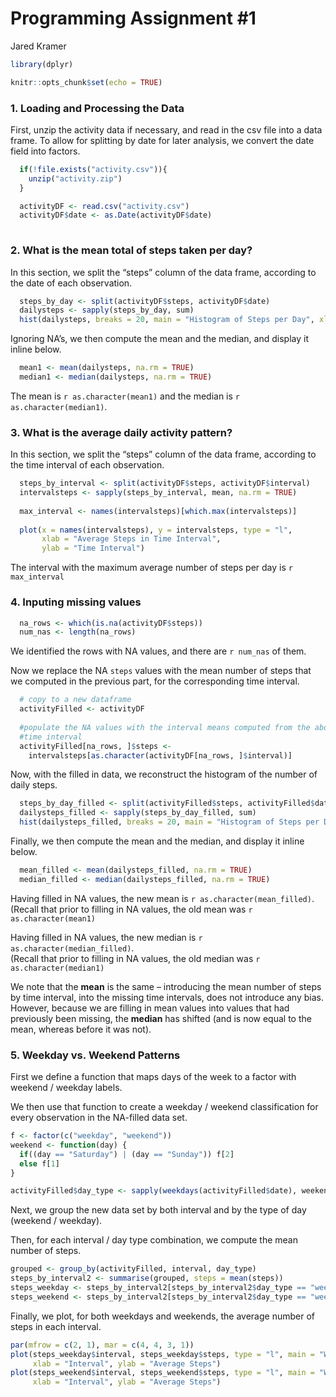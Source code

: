 
Programming Assignment #1
=========================
Jared Kramer


```r
library(dplyr)

knitr::opts_chunk$set(echo = TRUE)
```


### 1. Loading and Processing the Data

First, unzip the activity data if necessary, and read in the csv file into a data frame. 
To allow for splitting by date for later analysis, we convert the date field into factors. 

```r
  if(!file.exists("activity.csv")){
    unzip("activity.zip")
  }

  activityDF <- read.csv("activity.csv")
  activityDF$date <- as.Date(activityDF$date)
  
```


### 2. What is the mean total of steps taken per day?

In this section, we split the "steps" column of the data frame, according to the date of each observation.  

```r
  steps_by_day <- split(activityDF$steps, activityDF$date)
  dailysteps <- sapply(steps_by_day, sum)
  hist(dailysteps, breaks = 20, main = "Histogram of Steps per Day", xlab = "Daily number of Steps")
```

Ignoring NA's, we then compute the mean and the median, and display it inline below.

```r
  mean1 <- mean(dailysteps, na.rm = TRUE)
  median1 <- median(dailysteps, na.rm = TRUE)
```

The mean is `r as.character(mean1)` and the median is `r as.character(median1)`.

### 3. What is the average daily activity pattern? 

In this section, we split the "steps" column of the data frame, according to the time interval of each observation. 

```r
  steps_by_interval <- split(activityDF$steps, activityDF$interval)
  intervalsteps <- sapply(steps_by_interval, mean, na.rm = TRUE)
  
  max_interval <- names(intervalsteps)[which.max(intervalsteps)]
  
  plot(x = names(intervalsteps), y = intervalsteps, type = "l", 
       xlab = "Average Steps in Time Interval", 
       ylab = "Time Interval")
```

The interval with the maximum average number of steps per day is `r max_interval`

### 4. Inputing missing values

```r
  na_rows <- which(is.na(activityDF$steps))
  num_nas <- length(na_rows)

```

We identified the rows with NA values, and there are `r num_nas` of them.  

Now we replace the NA `steps` values with the mean number of steps that we computed in the previous part, for the corresponding time interval. 


```r
  # copy to a new dataframe
  activityFilled <- activityDF
  
  #populate the NA values with the interval means computed from the above, for the corresponding 
  #time interval
  activityFilled[na_rows, ]$steps <-
    intervalsteps[as.character(activityDF[na_rows, ]$interval)]

```

Now, with the filled in data, we reconstruct the histogram of the number of daily steps.


```r
  steps_by_day_filled <- split(activityFilled$steps, activityFilled$date)
  dailysteps_filled <- sapply(steps_by_day_filled, sum)
  hist(dailysteps_filled, breaks = 20, main = "Histogram of Steps per Day", xlab = "Daily number of Steps")
```


Finally, we then compute the mean and the median, and display it inline below.

```r
  mean_filled <- mean(dailysteps_filled, na.rm = TRUE)
  median_filled <- median(dailysteps_filled, na.rm = TRUE)
```

Having filled in NA values, the new mean is `r as.character(mean_filled)`.  
(Recall that prior to filling in NA values, the old mean was `r as.character(mean1)`

Having filled in NA values, the new median is `r as.character(median_filled)`.  
(Recall that prior to filling in NA values, the old median was `r as.character(median1)`

We note that the **mean** is the same -- introducing the mean number of steps by time interval, 
into the missing time intervals, does not introduce any bias.  
However, because we are filling in mean values into values that had previously been missing, 
the **median** has shifted (and is now equal to the mean, whereas before it was not). 

### 5.  Weekday vs. Weekend Patterns

First we define a function that maps days of the week to a factor with weekend / weekday labels. 

We then use that function to create a weekday / weekend classification for every observation in
the NA-filled data set. 


```r
f <- factor(c("weekday", "weekend"))
weekend <- function(day) {
  if((day == "Saturday") | (day == "Sunday")) f[2]
  else f[1]
}

activityFilled$day_type <- sapply(weekdays(activityFilled$date), weekend)
```


Next, we group the new data set by both interval and by the type of day (weekend / weekday).  

Then, for each interval / day type combination, we compute the mean number of steps.  

```r
grouped <- group_by(activityFilled, interval, day_type)
steps_by_interval2 <- summarise(grouped, steps = mean(steps))
steps_weekday <- steps_by_interval2[steps_by_interval2$day_type == "weekday", ]
steps_weekend <- steps_by_interval2[steps_by_interval2$day_type == "weekend", ]
```


Finally, we plot, for both weekdays and weekends, the average number of steps in each interval.  

```r
par(mfrow = c(2, 1), mar = c(4, 4, 3, 1))
plot(steps_weekday$interval, steps_weekday$steps, type = "l", main = "Weekday", 
     xlab = "Interval", ylab = "Average Steps")
plot(steps_weekend$interval, steps_weekend$steps, type = "l", main = "Weekend", 
     xlab = "Interval", ylab = "Average Steps")

```






